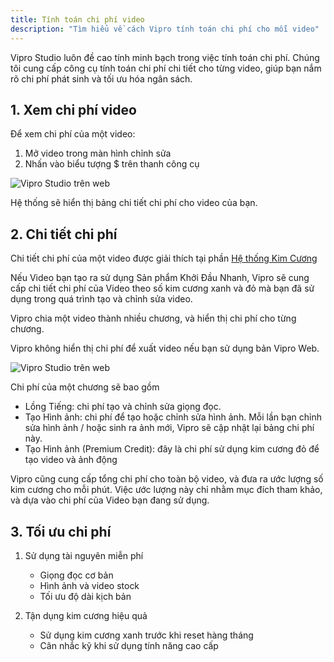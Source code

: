 ```yaml
---
title: Tính toán chi phí video
description: "Tìm hiểu về cách Vipro tính toán chi phí cho mỗi video"
---
```


Vipro Studio luôn đề cao tính minh bạch trong việc tính toán chi phí. Chúng tôi cung cấp công cụ tính toán chi phí chi tiết cho từng video, giúp bạn nắm rõ chi phí phát sinh và tối ưu hóa ngân sách.

## 1. Xem chi phí video

Để xem chi phí của một video:

1. Mở video trong màn hình chỉnh sửa
2. Nhấn vào biểu tượng $ trên thanh công cụ

<img
  src='/vi/images/payment/total-credit.jpeg'
  alt='Vipro Studio trên web'
  className='rounded-lg'
/>

Hệ thống sẽ hiển thị bảng chi tiết chi phí cho video của bạn.

## 2. Chi tiết chi phí

Chi tiết chi phí của một video được giải thích tại phần [Hệ thống Kim Cương](payment/credit-system)

Nếu Video bạn tạo ra sử dụng Sản phẩm Khởi Đầu Nhanh, Vipro sẽ cung cấp chi tiết chi phí của Video theo số kim cương xanh và đỏ mà bạn đã sử dụng trong quá trình tạo và chỉnh sửa video.

Vipro chia một video thành nhiều chương, và hiển thị chi phí cho từng chương.

<Note>
  Vipro không hiển thị chi phí để xuất video nếu bạn sử dụng bản Vipro Web.
</Note>

<img
  src='/vi/images/usage/video-editor/video-cost.jpeg'
  alt='Vipro Studio trên web'
  className='rounded-lg'
/>

Chi phí của một chương sẽ bao gồm

- Lồng Tiếng: chi phí tạo và chỉnh sửa giọng đọc.
- Tạo Hình ảnh: chi phí để tạo hoặc chỉnh sửa hình ảnh. Mỗi lần bạn chỉnh sửa hình ảnh / hoặc sinh ra ảnh mới, Vipro sẽ cập nhật lại bảng chi phí này.
- Tạo Hình ảnh (Premium Credit): đây là chi phí sử dụng kim cương đỏ để tạo video và ảnh động

Vipro cũng cung cấp tổng chi phí cho toàn bộ video, và đưa ra ước lượng số kim cương cho mỗi phút. Việc ước lượng này chỉ nhằm mục đích tham khảo, và dựa vào chi phí của Video bạn đang sử dụng.

## 3. Tối ưu chi phí

1. Sử dụng tài nguyên miễn phí

   - Giọng đọc cơ bản
   - Hình ảnh và video stock
   - Tối ưu độ dài kịch bản

2. Tận dụng kim cương hiệu quả
   - Sử dụng kim cương xanh trước khi reset hàng tháng
   - Cân nhắc kỹ khi sử dụng tính năng cao cấp
